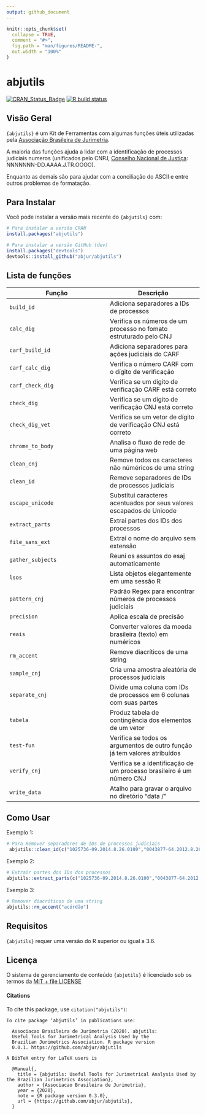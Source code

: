 ```yaml
---
output: github_document
---
```


<!-- README.md is generated from README.Rmd. Please edit that file -->

```r
knitr::opts_chunk$set(
  collapse = TRUE,
  comment = "#>",
  fig.path = "man/figures/README-",
  out.width = "100%"
)
```

# abjutils

<!-- badges: start -->
[![CRAN_Status_Badge](https://www.r-pkg.org/badges/version/abjutils)](https://cran.r-project.org/package=abjutils)
[![R build status](https://github.com/abjur/abjutils/workflows/R-CMD-check/badge.svg)](https://github.com/abjur/abjutils/actions)
<!-- badges: end -->

## Visão Geral 

`{abjutils}` é um Kit de Ferramentas com algumas funções úteis utilizadas pela 
[Associação Brasileira de Jurimetria](https://abj.org.br/). 

A maioria das funções ajuda a lidar com a identificação de processos judiciais 
numeros (unificados pelo CNPJ, [Conselho Nacional de Justiça](https://www.cnj.jus.br/programas-e-acoes/numeracao-unica/documentos/): NNNNNNN-DD.AAAA.J.TR.OOOO).

Enquanto as demais são para ajudar com a conciliação do ASCII e entre outros 
problemas de formatação. 


## Para Instalar

Você pode instalar a versão mais recente do `{abjutils}` com: 

```r
# Para instalar a versão CRAN
install.packages("abjutils")

# Para instalar a versão GitHub (dev)
install.packages("devtools")
devtools::install_github("abjur/abjutils")
```

## Lista de funções 

Função  | Descrição
-------------|------------
`build_id`   | Adiciona separadores a IDs de processos 
`calc_dig`   | Verifica os números de um processo no fomato estruturado pelo CNJ 
`carf_build_id`| Adiciona separadores para ações judiciais do CARF 
`carf_calc_dig`| Verifica o número CARF com o dígito de verificação
`carf_check_dig`| Verifica se um dígito de verificação CARF está correto 
`check_dig`      | Verifica se um dígito de verificação CNJ está correto
`check_dig_vet`| Verifica se um vetor de dígito de verificação CNJ está correto
`chrome_to_body`| Analisa o fluxo de rede de uma página web
`clean_cnj`   | Remove todos os caracteres não núméricos de uma string
`clean_id`    | Remove separadores de IDs de processos judiciais
`escape_unicode`| Substitui caracteres acentuados por seus valores escapados de Unicode
`extract_parts`| Extrai partes dos IDs dos processos 
`file_sans_ext`| Extrai o nome do arquivo sem extensão
`gather_subjects`| Reuni os assuntos do esaj automaticamente
`lsos`        | Lista objetos elegantemente em uma sessão R
`pattern_cnj` | Padrão Regex para encontrar números de processos judiciais
`precision`   | Aplica escala de precisão
`reais`       | Converter valores da moeda brasileira (texto) em numéricos
`rm_accent`   | Remove diacríticos de uma string
`sample_cnj`  | Cria uma amostra aleatória de processos judiciais 
`separate_cnj`| Divide uma coluna com IDs de processos em 6 colunas com suas partes
`tabela`      | Produz tabela de contingência dos elementos de um vetor
`test-fun`    | Verifica se todos os argumentos de outro função já tem valores atribuídos
`verify_cnj`  | Verifica se a identificação de um processo brasileiro é um número CNJ
`write_data`  | Atalho para gravar o arquivo no diretório "data /"


## Como Usar 

Exemplo 1:

```r
# Para Remover separadores de IDs de processos judiciais
 abjutils::clean_id(c("1025736-09.2014.8.26.0100","0043877-64.2012.8.26.0100","1013689-61.2018.8.26.0100"))

```
Exemplo 2:

```r
# Extrair partes dos IDs dos processos
abjutils::extract_parts(c("1025736-09.2014.8.26.0100","0043877-64.2012.8.26.0100","1013689-61.2018.8.26.0100"))
```
Exemplo 3: 

```r
# Remover diacríticos de uma string
abjutils::rm_accent("acórdão")
```

## Requisitos 

`{abjutils}` requer uma versão do R superior ou igual a 3.6. 

## Licença  

O sistema de gerenciamento de conteúdo `{abjutils}` é licenciado sob os termos da [MIT + file LICENSE](https://github.com/abjur/abjutils/blob/master/LICENSE) 

#### Citations

To cite this package, use `citation("abjutils")`:

```
To cite package ‘abjutils’ in publications use:

  Associacao Brasileira de Jurimetria (2020). abjutils:
  Useful Tools for Jurimetrical Analysis Used by the
  Brazilian Jurimetrics Association. R package version
  0.0.1. https://github.com/abjur/abjutils

A BibTeX entry for LaTeX users is

  @Manual{,
    title = {abjutils: Useful Tools for Jurimetrical Analysis Used by the Brazilian Jurimetrics Association},
    author = {Associacao Brasileira de Jurimetria},
    year = {2020},
    note = {R package version 0.3.0},
    url = {https://github.com/abjur/abjutils},
  }
```

